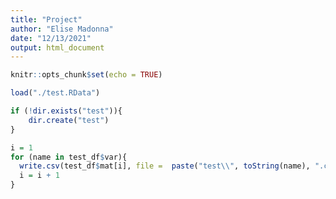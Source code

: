 ```yaml
---
title: "Project"
author: "Elise Madonna"
date: "12/13/2021"
output: html_document
---
```


```r
knitr::opts_chunk$set(echo = TRUE)
```

```r
load("./test.RData")
```

```r
if (!dir.exists("test")){
    dir.create("test")
}

i = 1
for (name in test_df$var){
  write.csv(test_df$mat[i], file =  paste("test\\", toString(name), ".csv"))
  i = i + 1
}
```

